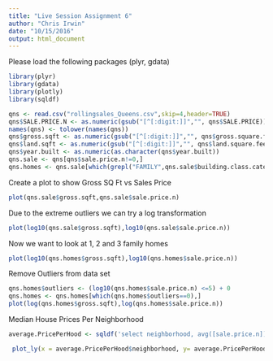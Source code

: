```yaml
---
title: "Live Session Assignment 6"
author: "Chris Irwin"
date: "10/15/2016"
output: html_document
---
```


Please load the following packages (plyr, gdata)
```r
library(plyr)
library(gdata)
library(plotly)
library(sqldf)
```

```r
qns <- read.csv("rollingsales_Queens.csv",skip=4,header=TRUE)
qns$SALE.PRICE.N <- as.numeric(gsub("[^[:digit:]]","", qns$SALE.PRICE))
names(qns) <- tolower(names(qns))
qns$gross.sqft <- as.numeric(gsub("[^[:digit:]]","", qns$gross.square.feet))
qns$land.sqft <- as.numeric(gsub("[^[:digit:]]","", qns$land.square.feet))
qns$year.built <- as.numeric(as.character(qns$year.built))
qns.sale <- qns[qns$sale.price.n!=0,]
qns.homes <- qns.sale[which(grepl("FAMILY",qns.sale$building.class.category)),]

```

Create a plot to show Gross SQ Ft vs Sales Price  
```r
plot(qns.sale$gross.sqft,qns.sale$sale.price.n)
```

Due to the extreme outliers we can try a log transformation 
```r
plot(log10(qns.sale$gross.sqft),log10(qns.sale$sale.price.n))
```

Now we want to look at 1, 2 and 3 family homes
```r
plot(log10(qns.homes$gross.sqft),log10(qns.homes$sale.price.n))
```


Remove Outliers from data set
```r
qns.homes$outliers <- (log10(qns.homes$sale.price.n) <=5) + 0
qns.homes <- qns.homes[which(qns.homes$outliers==0),]
plot(log(qns.homes$gross.sqft),log(qns.homes$sale.price.n))
```



Median House Prices Per Neighborhood
```r

average.PricePerHood <- sqldf('select neighborhood, avg([sale.price.n]) as AverageOfHood from [qns.homes] group by neighborhood order by neighborhood')

 plot_ly(x = average.PricePerHood$neighborhood, y= average.PricePerHood$AverageOfHood, Name = "Average Price per Neighborhood", type = "bar")
```








